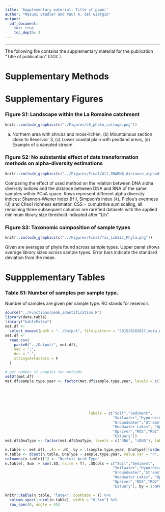 ```yaml
---
title: 'Supplementary material: Title of paper'
author: "Masumi Stadler and Paul A. del Giorgio"
output:
  pdf_document:
    toc: true
    toc_depth: 3
---
```


---

The following file contains the supplementary material for the publication "Title of publication" (DOI: ).

\newpage

# Supplementary Methods

# Supplementary Figures

### Figure S1: Landscape within the La Romaine catchment
```r
knitr::include_graphics(c("./Figures/LR_photo_collage.png"))
``` 

(a) Northern area with shrubs and moss-lichen, (b) Mountainous section close to Reservoir 3, (c) Lower coastal plain with peatland areas, (d) Example of a sampled stream.

### Figure S2: No substantial effect of data transformation methods on alpha-diversity estimations

```r
knitr::include_graphics(c("../Figures/Final/All_DNARNA_distance_alphadiv_comparison.png"))
``` 

Comparing the effect of used method on the relation between DNA alpha diversity indices and the distance between DNA and RNA of the same samples within PCoA space. Rows represent different alpha diversity indices: Shannon-Wiener index (H'), Simpson's index ($\lambda$), Pielou's evenness (J) and Chao1 richness estimator. CSS = cumulative sum scaling, all remaining three subsequent columns are rarefied datasets with the applied minimum library size threshold indicated after "Lib". 

### Figure S3: Taxonomic composition of sample types

```r
knitr::include_graphics(c("../Figures/Final/Tax_LibSiz_Phyla.png"))
``` 

Given are averages of phyla found across sample types. Upper panel shows average library sizes across sample types. Error bars indicate the standard deviation from the mean.

# Suppplementary Tables

### Table S1: Number of samples per sample type.
Number of samples are given per sample type. RO stands for reservoir.
```r
source("../Functions/peak_identification.R")
library(data.table)
library("kableExtra")
met.df <-
  select_newest(path = "../Output", file.pattern = "201520162017_meta_data")
met.df <-
  read.csv(
    paste0("../Output/", met.df),
    sep = ";",
    dec = ".",
    stringsAsFactors = F
  )

# get number of samples for methods
setDT(met.df)
met.df$sample.type.year <- factor(met.df$sample.type.year, levels = c("Soil","Sediment",
                                                                              "Soilwater","Hyporheicwater", 
                                                                              "Wellwater","Stream", "Tributary",
                                                                              "HeadwaterLakes", "PRLake", "Lake", "IslandLake",
                                                                              "Upriver","RO3", "RO2", "RO1","Deep",
                                                                              "Downriver",
                                                                              "Marine"),
                                      labels = c("Soil","Sediment",
                                                 "Soilwater","Hyporheicwater", 
                                                 "Groundwater","Stream", "Tributary",
                                                 "Headwater Lakes", "Upstream Ponds", "Lake", "Lake",
                                                 "Upriver","RO3","RO2", "RO1","Hypolimnion","Downriver",
                                                 "Estuary"))
met.df$DnaType <- factor(met.df$DnaType, levels = c("DNA", "cDNA"), labels = c("DNA", "RNA"))

n.table <- met.df[, .(n = .N), by = .(sample.type.year, DnaType)][order(sample.type.year, DnaType)]
n.table <- dcast(n.table, DnaType ~ sample.type.year, value.var = "n", fill = 0)
colnames(n.table)[1] <- "Nucleic Acid Type"
n.table[, Sum := sum(.SD, na.rm = T), .SDcols = c("Soil","Sediment",
                                                 "Soilwater","Hyporheicwater", 
                                                 "Groundwater","Stream", "Tributary",
                                                 "Headwater Lakes", "Upstream Ponds", "Lake",
                                                 "Upriver","RO3","RO2", "RO1","Hypolimnion","Downriver",
                                                 "Estuary"), by = 1:nrow(n.table)]

knitr::kable(n.table, "latex", booktabs = T) %>%
  column_spec(1:ncol(n.table), width = "0.5cm") %>%
  row_spec(0, angle = 45)
```
